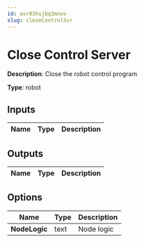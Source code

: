 ```yaml
---
id: asr03hsjbq3mnov
slug: closeControlSvr
---
```


# Close Control Server

**Description**: Close the robot control program

**Type**: robot

## Inputs

| Name | Type | Description |
| --- | --- | --- |
## Outputs

| Name | Type | Description |
| --- | --- | --- |
## Options

| Name | Type | Description |
| --- | --- | --- |
| **NodeLogic** | text | Node logic |
